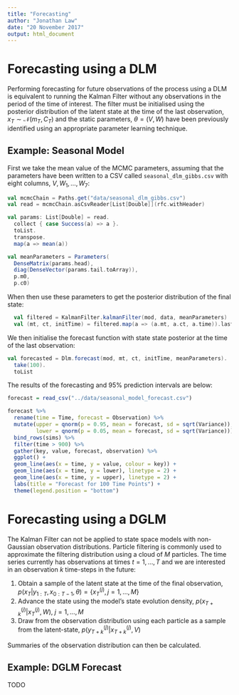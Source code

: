 ```yaml
---
title: "Forecasting"
author: "Jonathan Law"
date: "20 November 2017"
output: html_document
---
```


# Forecasting using a DLM

Performing forecasting for future observations of the process using a DLM is equivalent to running the Kalman Filter without any observations in the period of the time of interest. The filter must be initialised using the posterior distribution of the latent state at the time of the last observation, $x_T \sim \mathcal{N}(m_T, C_T)$ and the static parameters, $\theta = (V, W)$ have been previously identified using an appropriate parameter learning technique.

## Example: Seasonal Model

First we take the mean value of the MCMC parameters, assuming that the parameters have been written to a CSV called `seasonal_dlm_gibbs.csv` with eight columns, $V, W_1,\dots,W_7$:

```scala
val mcmcChain = Paths.get("data/seasonal_dlm_gibbs.csv")
val read = mcmcChain.asCsvReader[List[Double]](rfc.withHeader)

val params: List[Double] = read.
  collect { case Success(a) => a }.
  toList.
  transpose.
  map(a => mean(a))

val meanParameters = Parameters(
  DenseMatrix(params.head), 
  diag(DenseVector(params.tail.toArray)), 
  p.m0,
  p.c0)
```

When then use these parameters to get the posterior distribution of the final state:

```scala
  val filtered = KalmanFilter.kalmanFilter(mod, data, meanParameters)
  val (mt, ct, initTime) = filtered.map(a => (a.mt, a.ct, a.time)).last
```

We then initialise the forecast function with state state posterior at the time of the last observation:

```scala
val forecasted = Dlm.forecast(mod, mt, ct, initTime, meanParameters).
  take(100).
  toList
```

The results of the forecasting and 95% prediction intervals are below:

```r
forecast = read_csv("../data/seasonal_model_forecast.csv")

forecast %>%
  rename(time = Time, forecast = Observation) %>%
  mutate(upper = qnorm(p = 0.95, mean = forecast, sd = sqrt(Variance)),
         lower = qnorm(p = 0.05, mean = forecast, sd = sqrt(Variance))) %>%
  bind_rows(sims) %>%
  filter(time > 900) %>%
  gather(key, value, forecast, observation) %>%
  ggplot() +
  geom_line(aes(x = time, y = value, colour = key)) +
  geom_line(aes(x = time, y = lower), linetype = 2) +
  geom_line(aes(x = time, y = upper), linetype = 2) +
  labs(title = "Forecast for 100 Time Points") +
  theme(legend.position = "bottom")
```

# Forecasting using a DGLM

The Kalman Filter can not be applied to state space models with non-Gaussian observation distributions. Particle filtering is commonly used to approximate the filtering distribution using a cloud of $M$ particles. The time series currently has observations at times $t = 1,\dots,T$ and we are interested in an observation $k$ time-steps in the future:

1) Obtain a sample of the latent state at the time of the final observation, $p(x_T|y_{1:T}, x_{0:{T-1}}, \theta) = \{x_T^{(j)}, j = 1,\dots, M\}$
2) Advance the state using the model's state evolution density, $p(x_{T+k}^{(j)}|x_{T}^{(j)}, W)$, $j = 1,\dots,M$
3) Draw from the observation distribution using each particle as a sample from the latent-state, $p(y^{(j)}_{T+k}|x_{T+k}^{(j)}, V)$

Summaries of the observation distribution can then be calculated.

## Example: DGLM Forecast

TODO